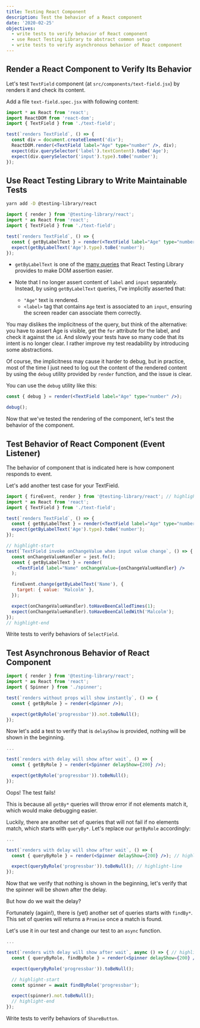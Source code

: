 ```yaml
---
title: Testing React Component
description: Test the behavior of a React component
date: '2020-02-25'
objectives:
  - write tests to verify behavior of React component
  - use React Testing Library to abstract common setup
  - write tests to verify asynchronous behavior of React component
---
```



## Render a React Component to Verify Its Behavior

Let's test `TextField` component (at `src/components/text-field.jsx`) by renders it and check its content.

Add a file `text-field.spec.jsx` with following content:

```jsx title="src/components/text-field.spec.jsx"
import * as React from 'react';
import ReactDOM from 'react-dom';
import { TextField } from './text-field';

test(`renders TextField`, () => {
  const div = document.createElement('div');
  ReactDOM.render(<TextField label="Age" type="number" />, div);
  expect(div.querySelector('label').textContent).toBe('Age');
  expect(div.querySelector('input').type).toBe('number');
});
```

## Use React Testing Library to Write Maintainable Tests

```bash
yarn add -D @testing-library/react
```

```jsx title="src/components/text-field.spec.jsx"
import { render } from '@testing-library/react';
import * as React from 'react';
import { TextField } from './text-field';

test(`renders TextField`, () => {
  const { getByLabelText } = render(<TextField label="Age" type="number" />);
  expect(getByLabelText('Age').type).toBe('number');
});
```

- `getByLabelText` is one of the [many queries][queries] that React Testing Library provides to make DOM assertion easier.
- Note that I no longer assert content of `label` and `input` separately. Instead, by using `getByLabelText` queries, I've implicitly asserted that:

  - `"Age"` text is rendered.
  - `<label>` tag that contains `Age` text is associated to an `input`, ensuring the screen reader can associate them correctly.

<aside>

You may dislikes the implicitness of the query, but think of the alternative: you have to assert Age is visible, get the `for` attribute for the label, and check it against the `id`. And slowly your tests have so many code that its intent is no longer clear. I rather improve my test readability by introducing some abstractions.

Of course, the implicitness may cause it harder to debug, but in practice, most of the time I just need to log out the content of the rendered content by using the `debug` utility provided by `render` function, and the issue is clear.

You can use the `debug` utility like this:

```jsx
const { debug } = render(<TextField label="Age" type="number" />);

debug();
```

</aside>

Now that we've tested the rendering of the component, let's test the behavior of the component.

## Test Behavior of React Component (Event Listener)

The behavior of component that is indicated here is how component responds to event.

Let's add another test case for your TextField.

```jsx title="src/components/text-field.spec.jsx"
import { fireEvent, render } from '@testing-library/react'; // highlight-line
import * as React from 'react';
import { TextField } from './text-field';

test(`renders TextField`, () => {
  const { getByLabelText } = render(<TextField label="Age" type="number" />);
  expect(getByLabelText('Age').type).toBe('number');
});

// highlight-start
test(`TextField invoke onChangeValue when input value change`, () => {
  const onChangeValueHandler = jest.fn();
  const { getByLabelText } = render(
    <TextField label="Name" onChangeValue={onChangeValueHandler} />
  );

  fireEvent.change(getByLabelText('Name'), {
    target: { value: 'Malcolm' },
  });

  expect(onChangeValueHandler).toHaveBeenCalledTimes(1);
  expect(onChangeValueHandler).toHaveBeenCalledWith('Malcolm');
});
// highlight-end
```

<Exercise title="Exercise">

Write tests to verify behaviors of `SelectField`.

</Exercise>

## Test Asynchronous Behavior of React Component

```jsx title="src/components/spinner.spec.jsx"
import { render } from '@testing-library/react';
import * as React from 'react';
import { Spinner } from './spinner';

test(`renders without props will show instantly`, () => {
  const { getByRole } = render(<Spinner />);

  expect(getByRole('progressbar')).not.toBeNull();
});
```

Now let's add a test to verify that is `delayShow` is provided, nothing will be shown in the beginning.

```jsx title="src/components/spinner.spec.jsx"
...

test(`renders with delay will show after wait`, () => {
  const { getByRole } = render(<Spinner delayShow={200} />);

  expect(getByRole('progressbar')).toBeNull();
});
```

Oops! The test fails!

This is because all `getBy*` queries will throw error if not elements match it, which would make debugging easier.

Luckily, there are another set of queries that will not fail if no elements match, which starts with `queryBy*`. Let's replace our `getByRole` accordingly:

```jsx title="src/components/spinner.spec.jsx"
...

test(`renders with delay will show after wait`, () => {
  const { queryByRole } = render(<Spinner delayShow={200} />); // highlight-line

  expect(queryByRole('progressbar')).toBeNull(); // highlight-line
});
```

Now that we verify that nothing is shown in the beginning, let's verify that the spinner will be shown after the delay.

But how do we wait the delay?

Fortunately (again!), there is (yet) another set of queries starts with `findBy*`. This set of queries will returns a `Promise` once a match is found.

Let's use it in our test and change our test to an `async` function.

```jsx title="src/components/spinner.spec.jsx"
...

test(`renders with delay will show after wait`, async () => { // highlight-line
  const { queryByRole, findByRole } = render(<Spinner delayShow={200} />); // highlight-line

  expect(queryByRole('progressbar')).toBeNull();

  // highlight-start
  const spinner = await findByRole('progressbar');

  expect(spinner).not.toBeNull();
  // highlight-end
});
```

<Exercise title="Exercise">

Write tests to verify behaviors of `ShareButton`.

</Exercise>

[queries]: https://testing-library.com/docs/dom-testing-library/api-queries
